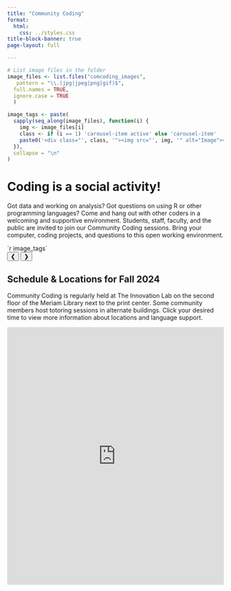 ```yaml
---
title: "Community Coding"
format: 
  html:
    css: ../styles.css
title-block-banner: true
page-layout: full

---
```

``` r
# List image files in the folder
image_files <- list.files("comcoding_images",
   pattern = "\\.(jpg|jpeg|png|gif)$", 
  full.names = TRUE,
  ignore.case = TRUE
  )

image_tags <- paste(
  sapply(seq_along(image_files), function(i) {
    img <- image_files[i]
    class <- if (i == 1) 'carousel-item active' else 'carousel-item'
    paste0('<div class="', class, '"><img src="', img, '" alt="Image"></div>')
  }),
  collapse = "\n"
)
```

``` {=html}
<!-- Banner Section -->
<div class="banner-container"> 
  <div class="banner">
      <!-- Left Side: Text Description -->
    <div class="left">
      <h1>Coding is a social activity!</h1>
        <p>Got data and working on analysis? Got questions on using R or other programming languages? Come and hang out with other coders in a welcoming and supportive environment.

        Students, staff, faculty, and the public are invited to join our Community Coding sessions. Bring your computer, coding projects, and questions to this open working environment. </p>
    </div>

      <!-- Right Side: Image Slider -->
    <div class="right">
          <!-- Swiper -->
        <div class="carousel">
          <div class="carousel-inner" style="max-height: 290px; width: auto;">
              `r image_tags`
          </div>
          <!-- Carousel Controls -->
          <button class="carousel-control prev" onclick="prevSlide()">&#10094;</button>
          <button class="carousel-control next" onclick="nextSlide()">&#10095;</button>
        </div> 
      </div> 
  </div>
</div>
<!-- text above CC schedule -->
<div class="text-section">
    <h2>Schedule & Locations for Fall 2024</h2>
    <p>Community Coding is regularly held at The Innovation Lab on the second floor of the Meriam Library next to the print center. Some community members host totoring sessions in alternate buildings. Click your desired time to view more information about locations and language support. </p>
    
</div>



<div class="calendar">
    <!-- If you ever need to change where the calendar source is simply get the imbedded link and paste it after the 'src=' -->
    <iframe src="https://outlook.office365.com/calendar/published/39dd299543804eed90cf06869866fc76@csuchico.edu/311a6bd5e6c04edabb14d218c48a5a7f12565647235556191009/calendar.html" style="border: 0" width="100%" height="600" frameborder="0" scrolling="yes"> Loading...</iframe>
</div>
```
```{=html}
<script>
document.addEventListener("DOMContentLoaded", function() {
    var currentIndex = 0;
    var slides = document.getElementsByClassName('carousel-item');
    var carousel = document.querySelector('.carousel');

    function showSlide(index) {
        // Ensure index is within bounds
        if (index >= slides.length) { index = 0; }
        if (index < 0) { index = slides.length - 1; }
        currentIndex = index;
        // Hide all slides and remove 'active' class
        for (var i = 0; i < slides.length; i++) {
            slides[i].classList.remove('active');
        }
        // Show the selected slide
        slides[currentIndex].classList.add('active');
    }

    // Make functions available globally
    window.prevSlide = function() {
        showSlide(currentIndex - 1);
    }

    window.nextSlide = function() {
        showSlide(currentIndex + 1);
    }

    // Automatic scrolling
    var autoScrollInterval = setInterval(nextSlide, 5000); // Change slides every 5 seconds

    // Pause auto-scroll on mouse over
    carousel.addEventListener('mouseover', function() {
        clearInterval(autoScrollInterval);
    });

    // Resume auto-scroll on mouse out
    carousel.addEventListener('mouseout', function() {
        autoScrollInterval = setInterval(nextSlide, 5000);
    });
});
</script>

```
